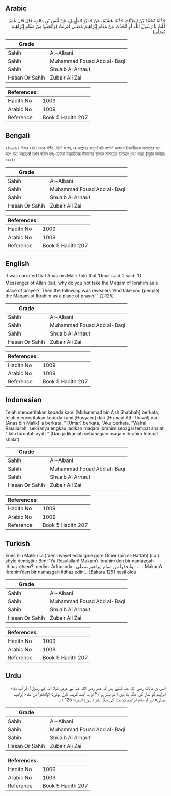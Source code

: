 ## Arabic


<div dir="rtl" lang="ar" style={{fontSize:'larger',backgroundColor:'#f8f9fa',padding:20}}>
حَدَّثَنَا مُحَمَّدُ بْنُ الصَّبَّاحِ، حَدَّثَنَا هُشَيْمٌ، عَنْ حُمَيْدٍ الطَّوِيلِ، عَنْ أَنَسِ بْنِ مَالِكٍ، قَالَ قَالَ عُمَرُ قُلْتُ يَا رَسُولَ اللَّهِ لَوِ اتَّخَذْتَ مِنْ مَقَامِ إِبْرَاهِيمَ مُصَلًّى فَنَزَلَتْ ‏(وَاتَّخِذُوا مِنْ مَقَامِ إِبْرَاهِيمَ مُصَلًّى)‏ ‏.‏
</div>
<div style={{backgroundColor:'#f8f9fa',padding:20, marginBottom: 10}}><table> <thead> <tr> <th>Grade</th> <th></th> </tr> </thead> <tbody> <tr><td>Sahih</td><td>Al-Albani</td></tr><tr><td>Sahih</td><td>Muhammad Fouad Abd al-Baqi</td></tr><tr><td>Sahih</td><td>Shuaib Al Arnaut</td></tr><tr><td>Hasan Or Sahih</td><td>Zubair Ali Zai</td></tr></tbody></table><table> <thead> <tr> <th>References:</th> <th></th> </tr> </thead> <tbody><tr><td>Hadith No</td><td>1009</td></tr><tr><td>Arabic No</td><td>1009</td></tr><tr><td>Reference</td><td>Book 5 Hadith 207</td></tr></tbody></table></div>

## Bengali


<div dir="ltr" lang="bn" style={{fontSize:'larger',backgroundColor:'#f8f9fa',padding:20}}>
২/১০০৯। উমার (রাঃ) থেকে বর্ণিত, তিনি বলেন, হে আল্লাহর রাসূল! যদি আপনি মাকামে ইবরাহীমকে সালাতের স্থানরূপে গ্রহণ করতেন! তখন নাযিল হলঃ তোমরা ইবরাহীমের দাঁড়ানোর স্থানকে সালাতের স্থানরূপে গ্রহণ করো (সূরাহ বাকারাঃ ১২৫)।
</div>
<div style={{backgroundColor:'#f8f9fa',padding:20, marginBottom: 10}}><table> <thead> <tr> <th>Grade</th> <th></th> </tr> </thead> <tbody> <tr><td>Sahih</td><td>Al-Albani</td></tr><tr><td>Sahih</td><td>Muhammad Fouad Abd al-Baqi</td></tr><tr><td>Sahih</td><td>Shuaib Al Arnaut</td></tr><tr><td>Hasan Or Sahih</td><td>Zubair Ali Zai</td></tr></tbody></table><table> <thead> <tr> <th>References:</th> <th></th> </tr> </thead> <tbody><tr><td>Hadith No</td><td>1009</td></tr><tr><td>Arabic No</td><td>1009</td></tr><tr><td>Reference</td><td>Book 5 Hadith 207</td></tr></tbody></table></div>

## English


<div dir="ltr" lang="en" style={{fontSize:'larger',backgroundColor:'#f8f9fa',padding:20}}>
It was narrated that Anas bin Malik told that ‘Umar said:“I said: ‘O Messenger of Allah (ﷺ), why do you not take the Maqam of Ibrahim as a place of prayer?’ Then the following was revealed: ‘And take you (people) the Maqam of Ibrahim as a place of prayer.’” [2:125]
</div>
<div style={{backgroundColor:'#f8f9fa',padding:20, marginBottom: 10}}><table> <thead> <tr> <th>Grade</th> <th></th> </tr> </thead> <tbody> <tr><td>Sahih</td><td>Al-Albani</td></tr><tr><td>Sahih</td><td>Muhammad Fouad Abd al-Baqi</td></tr><tr><td>Sahih</td><td>Shuaib Al Arnaut</td></tr><tr><td>Hasan Or Sahih</td><td>Zubair Ali Zai</td></tr></tbody></table><table> <thead> <tr> <th>References:</th> <th></th> </tr> </thead> <tbody><tr><td>Hadith No</td><td>1009</td></tr><tr><td>Arabic No</td><td>1009</td></tr><tr><td>Reference</td><td>Book 5 Hadith 207</td></tr></tbody></table></div>

## Indonesian


<div dir="ltr" lang="id" style={{fontSize:'larger',backgroundColor:'#f8f9fa',padding:20}}>
Telah menceritakan kepada kami [Muhammad bin Ash Shabbah] berkata, telah menceritakan kepada kami [Husyaim] dari [Humaid Ath Thawil] dari [Anas bin Malik] ia berkata, " [Umar] berkata, "Aku berkata, "Wahai Rasulullah, sekiranya engkau jadikan maqam Ibrahim sebagai tempat shalat, " lalu turunlah ayat; " (Dan jadikanlah sebahagian maqam Ibrahim tempat shalat)
</div>
<div style={{backgroundColor:'#f8f9fa',padding:20, marginBottom: 10}}><table> <thead> <tr> <th>Grade</th> <th></th> </tr> </thead> <tbody> <tr><td>Sahih</td><td>Al-Albani</td></tr><tr><td>Sahih</td><td>Muhammad Fouad Abd al-Baqi</td></tr><tr><td>Sahih</td><td>Shuaib Al Arnaut</td></tr><tr><td>Hasan Or Sahih</td><td>Zubair Ali Zai</td></tr></tbody></table><table> <thead> <tr> <th>References:</th> <th></th> </tr> </thead> <tbody><tr><td>Hadith No</td><td>1009</td></tr><tr><td>Arabic No</td><td>1009</td></tr><tr><td>Reference</td><td>Book 5 Hadith 207</td></tr></tbody></table></div>

## Turkish


<div dir="ltr" lang="tr" style={{fontSize:'larger',backgroundColor:'#f8f9fa',padding:20}}>
Enes hin Malik (r.a.)'den rivayet edildiğine göre Ömer (bin el-Hattab) (r.a.) şöyle demiştir : Ben: 'Ya Resulallah! Makam’ı İbrahim’den bir namazgah ittihaz etsen?' dedim. Arkasında : واتخذوا من مقام إبراهيم مصلى : ……Makam’ı İbrahim’den bir namazgah ittihaz edin… [Bakara 125] nasil oldu
</div>
<div style={{backgroundColor:'#f8f9fa',padding:20, marginBottom: 10}}><table> <thead> <tr> <th>Grade</th> <th></th> </tr> </thead> <tbody> <tr><td>Sahih</td><td>Al-Albani</td></tr><tr><td>Sahih</td><td>Muhammad Fouad Abd al-Baqi</td></tr><tr><td>Sahih</td><td>Shuaib Al Arnaut</td></tr><tr><td>Hasan Or Sahih</td><td>Zubair Ali Zai</td></tr></tbody></table><table> <thead> <tr> <th>References:</th> <th></th> </tr> </thead> <tbody><tr><td>Hadith No</td><td>1009</td></tr><tr><td>Arabic No</td><td>1009</td></tr><tr><td>Reference</td><td>Book 5 Hadith 207</td></tr></tbody></table></div>

## Urdu


<div dir="rtl" lang="ur" style={{fontSize:'larger',backgroundColor:'#f8f9fa',padding:20}}>
انس بن مالک رضی اللہ عنہ کہتے ہیں کہ عمر رضی اللہ عنہ نے عرض کیا: اللہ کے رسول! اگر آپ مقام ابراہیم کو نماز کی جگہ بنا لیں ( تو بہتر ہو ) ؟ تو یہ آیت کریمہ نازل ہوئی: «واتخذوا من مقام إبراهيم مصلى» اور تم مقام ابراہیم کو نماز کی جگہ بناؤ ( سورة البقرة: 125 ) ۔
</div>
<div style={{backgroundColor:'#f8f9fa',padding:20, marginBottom: 10}}><table> <thead> <tr> <th>Grade</th> <th></th> </tr> </thead> <tbody> <tr><td>Sahih</td><td>Al-Albani</td></tr><tr><td>Sahih</td><td>Muhammad Fouad Abd al-Baqi</td></tr><tr><td>Sahih</td><td>Shuaib Al Arnaut</td></tr><tr><td>Hasan Or Sahih</td><td>Zubair Ali Zai</td></tr></tbody></table><table> <thead> <tr> <th>References:</th> <th></th> </tr> </thead> <tbody><tr><td>Hadith No</td><td>1009</td></tr><tr><td>Arabic No</td><td>1009</td></tr><tr><td>Reference</td><td>Book 5 Hadith 207</td></tr></tbody></table></div>